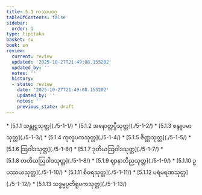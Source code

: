 ```yaml
---
title: 5.1 ကဿပဝဂ္ဂ
tableOfContents: false
sidebar:
  order: 1
type: tipitaka
basket: su
book: sn
review:
  current: review
  updated: '2025-10-27T21:49:08.155202'
  updated_by: ''
  notes: ''
  history:
  - state: review
    date: '2025-10-27T21:49:08.155202'
    updated_by: ''
    notes: ''
    previous_state: draft
---
```



<ReviewStatus review={frontmatter.review} showDetails={true} />

<HypothesisAnnotation frontmatter={frontmatter} />

<DynamicBreadcrumb />



<TableOfContents book="sn" section="5.1">
* [5.1.1 သန္တုဋ္ဌသုတ္တ](./5-1-1/)
* [5.1.2 အနောတ္တပ္ပီသုတ္တ](./5-1-2/)
* [5.1.3 စန္ဒူပမာသုတ္တ](./5-1-3/)
* [5.1.4 ကုလူပကသုတ္တ](./5-1-4/)
* [5.1.5 ဇိဏ္ဏသုတ္တ](./5-1-5/)
* [5.1.6 ဩဝါဒသုတ္တ](./5-1-6/)
* [5.1.7 ဒုတိယဩဝါဒသုတ္တ](./5-1-7/)
* [5.1.8 တတိယဩဝါဒသုတ္တ](./5-1-8/)
* [5.1.9 ဈာနာဘိညသုတ္တ](./5-1-9/)
* [5.1.10 ဥပဿယသုတ္တ](./5-1-10/)
* [5.1.11 စီဝရသုတ္တ](./5-1-11/)
* [5.1.12 ပရံမရဏသုတ္တ](./5-1-12/)
* [5.1.13 သဒ္ဓမ္မပ္ပတိရူပကသုတ္တ](./5-1-13/)
</TableOfContents>